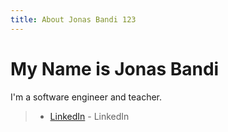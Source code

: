 ```yaml
---
title: About Jonas Bandi 123
---
```


# My Name is Jonas Bandi

I'm a software engineer and teacher.

> - [LinkedIn](https://www.linkedin.com/in/jonasbandi/) - LinkedIn
